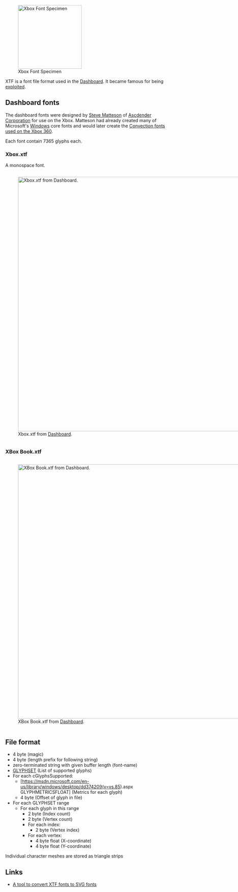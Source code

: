 [[File:Xbox-dashboard-font-specimen.png|thumb|200px|Xbox Font Specimen]]

XTF is a font file format used in the [[Dashboard]].
It became famous for being [[Exploits#Font hacks|exploited]].

== Dashboard fonts ==

The dashboard fonts were designed by [[Wikipedia:Steve Matteson|Steve Matteson]] of [[Wikipedia:Ascender Corporation|Ascdender Corporation]] for use on the Xbox. Matteson had already created many of Microsoft's [[Wikipedia:Microsoft Windows|Windows]] core fonts and would later create the [https://www.fonts.com/font/microsoft/convection Convection fonts used on the Xbox 360].

Each font contain 7365 glyphs each.

=== Xbox.xtf ===

A monospace font.

<div style="display: inline-block;">[[File:Xbox-xtf.png|800px|thumb|Xbox.xtf from [[Dashboard]].]]</div>

=== XBox Book.xtf ===

<div style="display: inline-block;">[[File:XBox Book-xtf.png|800px|thumb|XBox Book.xtf from [[Dashboard]].]]</div>

== File format ==

* 4 byte (magic)
* 4 byte (length prefix for following string)
* zero-terminated string with given buffer length (font-name)
* [https://msdn.microsoft.com/en-us/library/dd144956%28v=vs.85%29.aspx GLYPHSET] (List of supported glyphs)
* For each cGlyphsSupported:
** [https://msdn.microsoft.com/en-us/library/windows/desktop/dd374209(v=vs.85).aspx GLYPHMETRICSFLOAT] (Metrics for each glyph)
** 4 byte (Offset of glyph in file)
* For each GLYPHSET range
** For each glyph in this range
*** 2 byte (Index count)
*** 2 byte (Vertex count)
*** For each index:
**** 2 byte (Vertex index)
*** For each vertex:
**** 4 byte float (X-coordinate)
**** 4 byte float (Y-coordinate)

Individual character meshes are stored as triangle strips

{{FIXME|reason=Confirm these findings and format them better}}

== Links ==

* [https://github.com/JayFoxRox/xbox-tools/tree/master/xtf-converter A tool to convert XTF fonts to SVG fonts]
